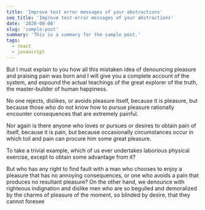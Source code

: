 ```yaml
---
title: 'Improve test error messages of your abstractions'
seo_title: 'Improve test error messages of your abstractions'
date: '2020-08-08'
slug: 'sample-post'
summary: 'This is a summary for the sample post.'
tags:
  - react
  - javascript
---
```


But I must explain to you how all this mistaken idea of denouncing pleasure and praising pain was
born and I will give you a complete account of the system, and expound the actual teachings of the
great explorer of the truth, the master-builder of human happiness.

No one rejects, dislikes, or avoids pleasure itself, because it is pleasure, but because those who
do not know how to pursue pleasure rationally encounter consequences that are extremely painful.

Nor again is there anyone who loves or pursues or desires to obtain pain of itself, because it is
pain, but because occasionally circumstances occur in which toil and pain can procure him some great
pleasure.

To take a trivial example, which of us ever undertakes laborious physical exercise, except to obtain
some advantage from it?

But who has any right to find fault with a man who chooses to enjoy a pleasure that has no annoying
consequences, or one who avoids a pain that produces no resultant pleasure? On the other hand, we
denounce with righteous indignation and dislike men who are so beguiled and demoralized by the
charms of pleasure of the moment, so blinded by desire, that they cannot foresee
